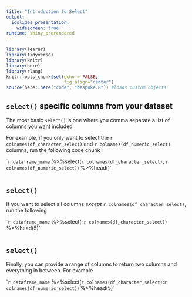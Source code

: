 ```yaml
---
title: "Introduction to Select"
output: 
  ioslides_presentation:
    widescreen: true
runtime: shiny_prerendered
---
```


```r
library(learnr)
library(tidyverse)
library(knitr)
library(here)
library(rlang)
knitr::opts_chunk$set(echo = FALSE, 
                      fig.align="center")
source(here::here("code", "bespoke.R")) #loads custom objects
```

## `select()` specific columns from your dataset {.build}
The most basic `select()` is one where you comma separate a list of columns you want included

For example, if you only want to select the `r colnames(df_character_select)` and `r colnames(df_numeric_select)` columns, run the following code chunk

``r dataframe_name` %>%`   
    `select(`r colnames(df_character_select)`, `r colnames(df_numeric_select)`) %>%`  
    `head()`
    
```r

```

## `select()` {.build}

If you want to select all columns *except* `r colnames(df_character_select)`, run the following

``r dataframe_name` %>%`  
    `select(-`r colnames(df_character_select)`) %>%`  
    `head(5)`

```r

```

## `select()` {.build}

Finally, you can provide a range of columns to return two columns and everything in between. For example

``r dataframe_name` %>%`   
    `select(`r colnames(df_character_select)`:`r colnames(df_numeric_select)`) %>%`  
    `head(5)`
    
```r

```
